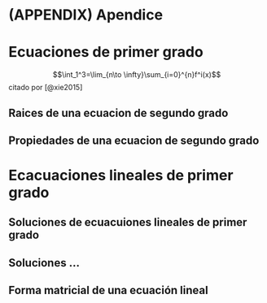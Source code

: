 # (APPENDIX) Apendice {-}
# Ecuaciones de primer grado
<script type="text/x-mathjax-config">
  MathJax.Hub.Config({
    extensions: ["tex2jax.js"],
    jax: ["input/TeX","output/HTML-CSS"],
    tex2jax: {inlineMath: [["$","$"],["\\(","\\)"]]}
  });
</script>
<script type="text/javascript" src="../MathJax.js"></script>

$$\int_1^3=\lim_{n\to \infty}\sum_{i=0}^{n}f^i(x)$$
citado por [@xie2015]

## Raices de una ecuacion de segundo grado

## Propiedades de una ecuacion de segundo grado

# Ecacuaciones lineales de primer grado

## Soluciones de ecuacuiones lineales de primer grado
## Soluciones ...
## Forma matricial de una ecuación lineal
